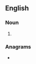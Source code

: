 ==English==

===Noun===
{{head|en|noun form}}

# {{plural of|cistrome|lang=en}}

===Anagrams===
* {{anagrams|en|a=ceimorsst|ice storms|icestorms}}
